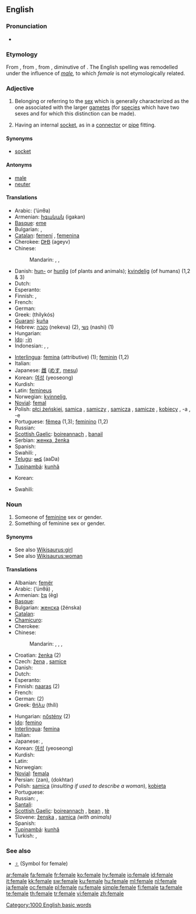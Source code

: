 {{wikipedia|dab=female (disambiguation)|female}}
{{wikipedia}}
==English==

===Pronunciation===
* {{audio|en-us-female.ogg|Audio (US)}}

===Etymology===
From {{etyl|fro}} {{term|femelle|lang=fro}}, from {{etyl|ML.}} {{term|femella||a female}}, from {{etyl|la}} {{term|femella||a young female, a girl|lang=la}}, diminutive of {{term|femina||a woman|lang=la}}. The English spelling was remodelled under the influence of ''[[male]],'' to which ''female'' is not etymologically related.

===Adjective===
{{en-adj|-}}

# Belonging or referring to the [[sex]] which is generally characterized as the one associated with the larger [[gamete]]s (for [[species]] which have two sexes and for which this distinction can be made).
# {{context|figurative|electronics}} Having an internal [[socket]], as in a [[connector]] or [[pipe]] fitting.

====Synonyms====
* {{figurative}} [[socket]]

====Antonyms====
* [[male]]
* [[neuter]]

====Translations====
{{trans-top|belonging to the sex with larger, fertilizable gametes}}
* Arabic: {{Arab|[[انثى|أنْثَى]]}} (’únθa)
* Armenian: [[իգական]] (igakan)
* [[Basque]]: [[eme]]
* Bulgarian: {{t-|bg|женски|m|tr=žénski|sc=Cyrl}}, {{t+|bg|женска|f|tr=žénska|sc=Cyrl}}
* [[Catalan]]: [[femení]] {{m}}, [[femenina]] {{f}}
* Cherokee: [[ᎠᎨᏴ]] (ageyv)
* Chinese:
*: Mandarin: {{i|of humans}} {{t|zh|女|tr=nǚ|sc=Hani}}, {{i|of some animals}} {{t|zh|母|tr=mǔ|sc=Hani}}, {{i|of some animals and plants}} {{t|zh|雌|tr=cí|sc=Hani}}
* Danish: [[hun-]] or [[hunlig]] (of plants and animals); [[kvindelig]] (of humans) (1,2 & 3)
* Dutch: {{t+|nl|vrouwelijk}}
* Esperanto: {{t-|eo|ina|xs=Esperanto}}
* Finnish: {{t+|fi|naispuolinen}}, {{t+|fi|naispuolinen|alt=nais-}}
* French: {{t+|fr|féminin}}
* German: {{t+|de|weiblich}}
* Greek: {{t+|el|θηλυκός|m|sc=Grek}} (thilykós)
* [[Guaraní]]: [[kuña]]
* Hebrew: [[נקבה]] (nekeva) (2), [[נשי]] (nashi) (1)
* Hungarian: {{t+|hu|nőstény}}
* [[Ido]]: [[-in]]
* Indonesian: {{t-|id|perempuan|xs=Indonesian}}, {{t+|id|wanita|xs=Indonesian}}, {{t+|id|betina|xs=Indonesian}}
{{trans-mid}}
* [[Interlingua]]: [[femina]] (attributive) (1); [[feminin]] (1,2)
* Italian: {{t+|it|femminile}}
* Japanese: [[雌]] ([[めす]], [[mesu]])
* Korean: [[여성]] (yeoseong)
* Kurdish: {{t-|ku|مێ|sc=ku-Arab}}
* Latin: [[femineus]]
* Norwegian: [[kvinnelig]],  {{t|no|hunn-}}
* [[Novial]]: [[femal]]
* Polish: [[płci żeńskiej]], [[samica]] {{f}}, [[samiczy]] {{m}}, [[samicza]] {{f}}, [[samicze]] {{n}}, [[kobiecy]] {{m}}, -a {{f}}, -e {{n}}
* Portuguese: [[fêmea]] {{f}} (1,3); [[feminino]] {{m}} (1,2)
* Russian: {{t+|ru|женский|tr=žénskij|sc=Cyrl}}
* [[Scottish Gaelic]]: [[boireannach]] {{n}}, [[banail]] {{f}}
* Serbian: [[женка, ženka]]
* Spanish: {{t+|es|femenino|m}}
* Swahili: {{t+|sw|kike|xs=Swahili}},  {{t+|sw|jike|xs=Swahili}}
* [[Telugu]]: [[ఆడ]] (aaDa)
* [[Tupinambá]]: [[kunhã]]
{{trans-bottom}}

{{trans-top|having an internal socket}}
* Korean: {{t-|ko|암형|tr=amhyeong|sc=Hang}}
{{trans-mid}}
* Swahili: {{t+|sw|jike|xs=Swahili}}
{{trans-bottom}}

===Noun===
{{en-noun}}

# Someone of [[feminine]] sex or gender.
# Something of feminine sex or gender.

====Synonyms====
* See also [[Wikisaurus:girl]]
* See also [[Wikisaurus:woman]]

====Translations====
{{trans-top|an individual belonging to the sex that can give birth}}
* Albanian: [[femër]]
* Arabic: {{Arab|[[أنثى]]}} (’únθā) {{f}},  {{t|ar|إناث|p|tr=ináth|sc=Arab}}
* Armenian: [[էգ]] (ēg)
* [[Basque]]: {{t-|eu|eme|xs=Basque}}
* Bulgarian: [[женска]] (žénska) {{f}}
* [[Catalan]]: {{t-|ca|femella|f}}
* [[Chamicuro]]: {{tø|ccc|molota}}
* Cherokee: {{t-|chr|ᎠᎨᏴ|tr=ageyv|sc=Cher|xs=Cherokee}}
* Chinese:
*: Mandarin: {{t|cmn|雌性|tr=cíxìng|sc=Hani|xs=Mandarin}},  {{t|cmn|陰性|sc=Hani|xs=Mandarin}},  {{t|cmn|阴性|tr=yīnxìng|sc=Hani|xs=Mandarin}}, {{qualifier|human}} {{t-|cmn|女性|tr=nǚxìng|sc=Hani|xs=Mandarin}}
* Croatian: [[ženka]]{{f}} (2)
* Czech: [[žena]] {{f}} {{i|person}}, [[samice]] {{f}} {{i|animal}}
* Danish: {{t+|da|kvinde|c}}
* Dutch: {{t+|nl|vrouw|c}}
* Esperanto: {{t-|eo|ino|xs=Esperanto}}
* Finnish: [[naaras]] (2)
* French: {{t+|fr|femelle|f}}
* German: {{t+|de|Weibchen|n}} (2)
* Greek: [[θήλυ]] (thíli)
{{trans-mid}}
* Hungarian: [[nőstény]] (2)
* [[Ido]]: [[femino]]
* [[Interlingua]]: [[femina]]
* Italian: {{t+|it|femmina|f}}
* Japanese: {{t+|ja|女性|tr=じょせい, josei|sc=Jpan}},  {{qualifier|animal}} {{t+|ja|雌|tr=めす, mesu|sc=Jpan}}
* Korean: [[여성]] (yeoseong)
* Kurdish: {{t-|ku|مێ|sc=ku-Arab}}
* Latin: {{t+|la|fēmina|f}}
* Norwegian: {{t+|no|kvinne}}
* [[Novial]]: [[femala]]
* Persian: {{fa-Arab|[[زن]]}} (zan), {{fa-Arab|[[دختر]]}} (dokhtar)
* Polish: [[samica]] {{f}} (''insulting if used to describe a woman''), [[kobieta]] {{f}}
* Portuguese: {{t+|pt|fêmea|f}}
* Russian: {{t|ru|самка|f|tr=sámka|sc=Cyrl}},  {{qualifier|human}} {{t+|ru|женщина|f|tr=žénščina|sc=Cyrl}}
* [[Santali]]: {{tø|sat|ᱮᱝᱜᱚ|tr=engga|sc=Olck}}
* [[Scottish Gaelic]]: [[boireannach]] {{m}}, [[bean]] {{f}}, [[tè]] {{f}}
* Slovene: [[ženska]] {{f}}, [[samica]] {{f}} ''(with animals)''
* Spanish: {{t+|es|hembra|f}}
* [[Tupinambá]]: [[kunhã]]
* Turkish: {{t+|tr|dişi}}, {{t+|tr|bayan}}
{{trans-bottom}}

===See also===
* [[♀]] (Symbol for female)

[[Category:1000 English basic words]]

[[ar:female]]
[[fa:female]]
[[fr:female]]
[[ko:female]]
[[hy:female]]
[[io:female]]
[[id:female]]
[[it:female]]
[[kk:female]]
[[sw:female]]
[[ku:female]]
[[hu:female]]
[[ml:female]]
[[nl:female]]
[[ja:female]]
[[oc:female]]
[[pl:female]]
[[ru:female]]
[[simple:female]]
[[fi:female]]
[[ta:female]]
[[te:female]]
[[th:female]]
[[tr:female]]
[[vi:female]]
[[zh:female]]